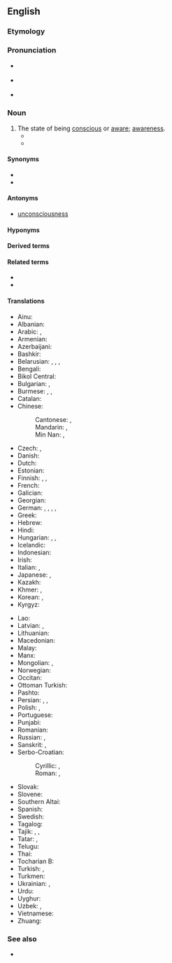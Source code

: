==English==

===Etymology===
{{suffix|en|conscious|ness}}

===Pronunciation===
* {{a|GA}} {{IPA|en|/ˈkɑnʃəsnəs/}}
* {{a|RP}} {{IPA|en|/ˈkɒnʃəsnəs/}}
* {{audio|en|en-us-consciousness.ogg|Audio (US)}}

===Noun===
{{wikipedia}}
{{en-noun|~}}

# The state of being [[conscious]] or [[aware]]; [[awareness]].
#* {{RQ:Churchill Celebrity|chapter=5|passage=Although the Celebrity was almost impervious to sarcasm, he was now beginning to exhibit visible signs of uneasiness, the '''consciousness''' dawning upon him that his eccentricity was not receiving the ovation it merited.}}
#* {{quote-journal|en|date=2013-08-03|volume=408|issue=8847|magazine={{w|The Economist}}
|title=[http://www.economist.com/news/science-and-technology/21582495-computers-will-help-people-understand-brains-better-and-understanding-brains The machine of a new soul]
|passage=Yet this is the level of organisation that does the actual thinking—and is, presumably, the seat of '''consciousness'''.}}

====Synonyms====
* {{l|en|awareness}}
* {{l|en|witfulness}}

====Antonyms====
* [[unconsciousness]]

====Hyponyms====
{{col3|en
|coconsciousness
|cyberconsciousness
|ecoconsciousness
|exoconsciousness
|false consciousness
|higher consciousness
|hyperconsciousness
|neuroconsciousness
|nonconsciousness
|preconsciousness
|self-consciousness
|selfconsciousness
|semiconsciousness
|stream of consciousness
|subconsciousness
|superconsciousness
|teleconsciousness}}

====Derived terms====
{{der4|en
|consciousness-raising
|mainstream consciousness
|raise someone's consciousness
|stream of consciousness}}

====Related terms====
* {{l|en|conscious}}
* {{l|en|conscience}}

====Translations====
{{trans-top|awareness}}
* Ainu: {{t|ain|エコンラム|tr=ekonramu}}
* Albanian: {{t|sq|vetëdijë|f}}
* Arabic: {{t+|ar|وَعْي|m}}, {{t|ar|شُعُور|m}}
* Armenian: {{t+|hy|գիտակցություն|sc=Armn}}
* Azerbaijani: {{t+|az|şüur}}
* Bashkir: {{t|ba|аң}}
* Belarusian: {{t|be|свядо́масць|f}}, {{t|be|сьвядо́масьць|f}} {{qualifier|Taraškievica}}, {{t|be|прыто́мнасць|f}}, {{t|be|прыто́мнасьць|f}} {{qualifier|Taraškievica}}
* Bengali: {{t|bn|চেতনা}}
* Bikol Central: {{t+|bcl|agimadmad}}
* Bulgarian: {{t+|bg|съзна́ние|n}}, {{t+|bg|съзна́телност|f}}
* Burmese: {{t+|my|စိတ်}}, {{t+|my|ဝိညာဉ်}}, {{t+|my|သတိ}}
* Catalan: {{t+|ca|consciència|f}}
* Chinese:
*: Cantonese: {{t|yue|意識}}, {{t|yue|意识|tr=ji3 sik1}}
*: Mandarin: {{t+|cmn|意識|sc=Hani}}, {{t+|cmn|意识|tr=yìshí|sc=Hani}}
*: Min Nan: {{t+|nan|意識}}, {{t|nan|意识|tr=ì-sek / ì-siak / ì-sit}}
* Czech: {{t+|cs|vědomí|n}}, {{t|cs|uvědomění|n}}
* Danish: {{t|da|bevidsthed}}
* Dutch: {{t+|nl|bewustzijn|n}}
* Estonian: {{t|et|teadvus}}
* Finnish: {{t+|fi|tajunta}}, {{t+|fi|tietoisuus}}, {{t+|fi|taju}}
* French: {{t+|fr|conscience|f}}
* Galician: {{t+|gl|consciencia|f}}
* Georgian: {{t|ka|ცნობიერება|sc=Geor}}
* German: {{t+|de|Bewusstsein|n}}, {{t|de|Gewahrsein|n}}, {{t+|de|Erkenntnis|f}}, {{t|de|Bewusstheit|f}}, {{t+|de|Wahrnehmung|f}}
* Greek: {{t+|el|συνείδηση|f}}
* Hebrew: {{t|he|מוּדָעוּת|tr=muda'út|f}}
* Hindi: {{t+|hi|चेतना|f}}
* Hungarian: {{t+|hu|tudatosság}}, {{t+|hu|tudat}}, {{t+|hu|eszmélet}}
* Icelandic: {{t+|is|meðvitund|f}}
* Indonesian: {{t+|id|kesadaran}}
* Irish: {{t|ga|comhfhios|m}}
* Italian: {{t+|it|conoscenza|f}}, {{t+|it|coscienza|f}}
* Japanese: {{t+|ja|意識|tr=いしき, ishiki}}, {{t|ja|人心地|tr=ひとごこち, hitogokochi}}
* Kazakh: {{t|kk|сана}}
* Khmer: {{t+|km|ញាណ}}, {{t+|km|មនសិការ}}
* Korean: {{t+|ko|의식(意識)}}, {{t+|ko|자각(自覺)}}
* Kyrgyz: {{t+|ky|сезүү}}
{{trans-mid}}
* Lao: {{t|lo|ສະຕິ}}
* Latvian: {{t|lv|samaņa|f}}, {{t|lv|apziņa|f}}
* Lithuanian: {{t+|lt|sąmonė|f}}
* Macedonian: {{t|mk|свест|f}}
* Malay: {{t|ms|kesedaran}}
* Manx: {{t|gv|co-yssaght|f}}
* Mongolian: {{t+|mn|ухамсар}}, {{t+|mn|ухаан}}
* Norwegian: {{t+|no|bevissthet|m|f}}
* Occitan: {{t+|oc|consciéncia|f}}
* Ottoman Turkish: {{t|ota|شعور|tr=şuûr}}
* Pashto: {{t+|ps|شعور|m|tr=šo'úr}}
* Persian: {{t+|fa|خودآگاهی|tr=xud-âgâhi}}, {{t+|fa|آگاهی|tr=âgâhi}}, {{t+|fa|شعور|tr=šo'ur}}
* Polish: {{t+|pl|przytomność|f}}, {{t+|pl|świadomość|f}}
* Portuguese: {{t+|pt|consciência|f}}
* Punjabi: {{t|pa|ਚੇਤਨਾ}}
* Romanian: {{t+|ro|conștiință|f}}
* Russian: {{t+|ru|созна́ние|n}}, {{t+|ru|созна́тельность|f}}
* Sanskrit: {{t+|sa|चेतना|f}}, {{t+|sa|चेतस्|n}}
* Serbo-Croatian:
*: Cyrillic: {{t|sh|све̑ст|f}}, {{t|sh|свије̑ст|f}}
*: Roman: {{t+|sh|svȇst|f}}, {{t+|sh|svijȇst|f}}
* Slovak: {{t|sk|vedomie|n}}
* Slovene: {{t+|sl|zavest|f}}
* Southern Altai: {{t|alt|санаа}}
* Spanish: {{t+|es|conciencia}}
* Swedish: {{t+|sv|medvetande|n}}
* Tagalog: {{t|tl|malay}}
* Tajik: {{t|tg|шуур}}, {{t|tg|ҳуш}}, {{t|tg|огоҳи}}
* Tatar: {{t+|tt|аң}}, {{t+|tt|һуш}}
* Telugu: {{t+|te|చేతనము}}
* Thai: {{t+|th|สติ}}
* Tocharian B: {{t|txb|īme}}
* Turkish: {{t+|tr|bilinç}}, {{t+|tr|şuur}}
* Turkmen: {{t+|tk|aň}}
* Ukrainian: {{t+|uk|свідо́мість|f}}, {{t|uk|прито́мність|f}}
* Urdu: {{t|ur|شعور|tr=śu'ūr}}
* Uyghur: {{t|ug|ئاڭ}}
* Uzbek: {{t+|uz|shuur}}, {{t+|uz|ong}}
* Vietnamese: {{t+|vi|ý thức}}
* Zhuang: {{t|za|yisiz}}
{{trans-bottom}}

===See also===
* {{l|en|being-for-itself}}

{{c|en|Mind}}